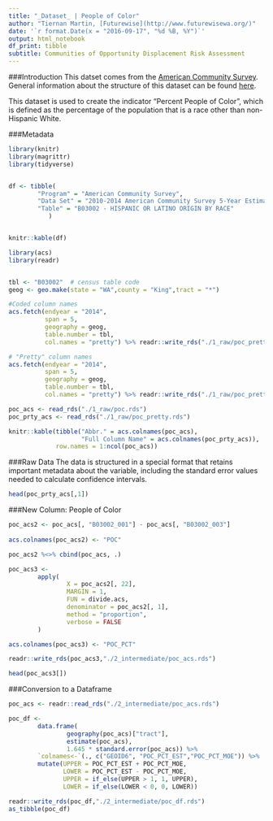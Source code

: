```yaml
---
title: "_Dataset_ | People of Color"
author: "Tiernan Martin, [Futurewise](http://www.futurewisewa.org/)"
date: '`r format.Date(x = "2016-09-17", "%d %B, %Y")`'
output: html_notebook
df_print: tibble
subtitle: Communities of Opportunity Displacement Risk Assessment
---
```


###Introduction
This datset comes from the [American Community Survey](https://www.census.gov/programs-surveys/acs/). General information about the structure of this dataset can be found [here](https://factfinder.census.gov/faces/affhelp/jsf/pages/metadata.xhtml?lang=en&type=table&id=table.en.ACS_14_5YR_B03002#main_content).

This dataset is used to create the indicator "Percent People of Color", which is defined as the percentage of the population that is a race other than non-Hispanic White.

###Metadata

```r
library(knitr)
library(magrittr)
library(tidyverse)


df <- tibble(
        "Program" = "American Community Survey",
        "Data Set" = "2010-2014 American Community Survey 5-Year Estimates",
        "Table" = "B03002 - HISPANIC OR LATINO ORIGIN BY RACE"
           )


knitr::kable(df)

```

```r
library(acs)
library(readr)


tbl <- "B03002"  # census table code
geog <- geo.make(state = "WA",county = "King",tract = "*")

#Coded column names
acs.fetch(endyear = "2014",
          span = 5,
          geography = geog,
          table.number = tbl,
          col.names = "pretty") %>% readr::write_rds("./1_raw/poc_pretty.rds")

# "Pretty" column names
acs.fetch(endyear = "2014",
          span = 5,
          geography = geog,
          table.number = tbl,
          col.names = "pretty") %>% readr::write_rds("./1_raw/poc_pretty.rds")

poc_acs <- read_rds("./1_raw/poc.rds")
poc_prty_acs <- read_rds("./1_raw/poc_pretty.rds")

knitr::kable(tibble("Abbr." = acs.colnames(poc_acs),
                    "Full Column Name" = acs.colnames(poc_prty_acs)),
             row.names = 1:ncol(poc_acs))
```


###Raw Data
The data is structured in a special format that retains important metadata about the variable, including the standard error values needed to calculate confidence intervals.
```r
head(poc_prty_acs[,1])
```




###New Column: People of Color
```r
poc_acs2 <- poc_acs[, "B03002_001"] - poc_acs[, "B03002_003"]
                                
acs.colnames(poc_acs2) <- "POC"

poc_acs2 %<>% cbind(poc_acs, .)

poc_acs3 <- 
        apply(
                X = poc_acs2[, 22],
                MARGIN = 1,
                FUN = divide.acs,
                denominator = poc_acs2[, 1],
                method = "proportion",
                verbose = FALSE
        )

acs.colnames(poc_acs3) <- "POC_PCT"

readr::write_rds(poc_acs3,"./2_intermediate/poc_acs.rds")

head(poc_acs3[])

```

###Conversion to a Dataframe

```r

poc_acs <- readr::read_rds("./2_intermediate/poc_acs.rds")

poc_df <- 
        data.frame(
                geography(poc_acs)["tract"], 
                estimate(poc_acs), 
                1.645 * standard.error(poc_acs)) %>% 
        `colnames<-`(., c("GEOID6", "POC_PCT_EST","POC_PCT_MOE")) %>% 
        mutate(UPPER = POC_PCT_EST + POC_PCT_MOE, 
               LOWER = POC_PCT_EST - POC_PCT_MOE, 
               UPPER = if_else(UPPER > 1, 1, UPPER), 
               LOWER = if_else(LOWER < 0, 0, LOWER))

readr::write_rds(poc_df,"./2_intermediate/poc_df.rds")
as_tibble(poc_df)

```








